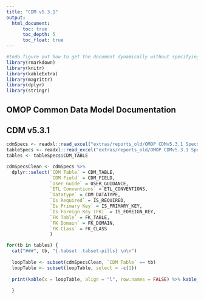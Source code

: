 ```yaml
---
title: "CDM v5.3.1"
output: 
  html_document:
      toc: true
      toc_depth: 5
      toc_float: true
---
```


```r

#todo figure out how to get the document dynamically without specifying the name
library(rmarkdown)
library(knitr)
library(kableExtra)
library(magrittr)
library(dplyr)
library(stringr)

```

## OMOP Common Data Model Documentation

## CDM v5.3.1

```r
cdmSpecs <- readxl::read_excel("extras/reports_old/OMOP CDMv5.3.1 Specs v0.1.xlsx", sheet = "FIELD LEVEL")
tableSpecs <- readxl::read_excel("extras/reports_old/OMOP CDMv5.3.1 Specs v0.1.xlsx", sheet = "TABLE LEVEL")
tables <- tableSpecs$CDM_TABLE

cdmSpecsClean <- cdmSpecs %>%
  dplyr::select(`CDM Table` = CDM_TABLE,
                `CDM Field` = CDM_FIELD,
                `User Guide` = USER_GUIDANCE,
                `ETL Conventions` = ETL_CONVENTIONS,
                `Datatype` = CDM_DATATYPE,
                `Is Required` = IS_REQUIRED,
                `Is Primary Key` = IS_PRIMARY_KEY,
                `Is Foreign Key (FK)` = IS_FOREIGN_KEY,
                `FK Table` = FK_TABLE,
                `FK Domain` = FK_DOMAIN,
                `FK Class` = FK_CLASS
                )

for(tb in tables) {
  cat("###", tb, "{.tabset .tabset-pills} \n\n")
  
  loopTable <- subset(cdmSpecsClean, `CDM Table` == tb)
  loopTable <- subset(loopTable, select = -c(1))
 
  print(kable(x = loopTable, align = "l", row.names = FALSE) %>% kable_styling(bootstrap_options = c("hover", "condensed", "responsive")))
  
  }



```
